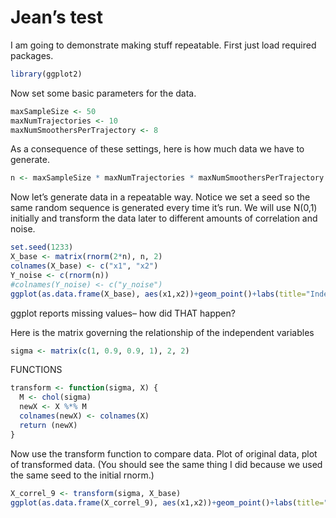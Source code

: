 Jean's test
========================================================

I am going to demonstrate making stuff repeatable.  First just load required packages.

```r
library(ggplot2)
```

Now set some basic parameters for the data.
```r
maxSampleSize <- 50
maxNumTrajectories <- 10
maxNumSmoothersPerTrajectory <- 8
```
As a consequence of these settings, here is how much data we have to generate.
```r
n <- maxSampleSize * maxNumTrajectories * maxNumSmoothersPerTrajectory
```
Now let's generate data in a repeatable way.  Notice we set a seed so the same random sequence is generated every time it's run. We will use N(0,1) initially and transform the data later to different amounts of correlation and noise.
```r
set.seed(1233)
X_base <- matrix(rnorm(2*n), n, 2)
colnames(X_base) <- c("x1", "x2")
Y_noise <- c(rnorm(n))
#colnames(Y_noise) <- c("y_noise")
ggplot(as.data.frame(X_base), aes(x1,x2))+geom_point()+labs(title="Independent variables, correl=0")+xlim(-4,4)+ylim(-4,4)
```
ggplot reports missing values-- how did THAT happen?

Here is the matrix governing the relationship of the independent variables
```r
sigma <- matrix(c(1, 0.9, 0.9, 1), 2, 2) 
```

FUNCTIONS
```r
transform <- function(sigma, X) {
  M <- chol(sigma)
  newX <- X %*% M
  colnames(newX) <- colnames(X)
  return (newX)
}
```


Now use the transform function to compare data.  Plot of original data, plot of transformed data.  (You should see the same thing I did because we used the same seed to the initial rnorm.)
```r
X_correl_9 <- transform(sigma, X_base)
ggplot(as.data.frame(X_correl_9), aes(x1,x2))+geom_point()+labs(title="Independent variables, correl=0.9")+xlim(-4,4)+ylim(-4,4)
```

